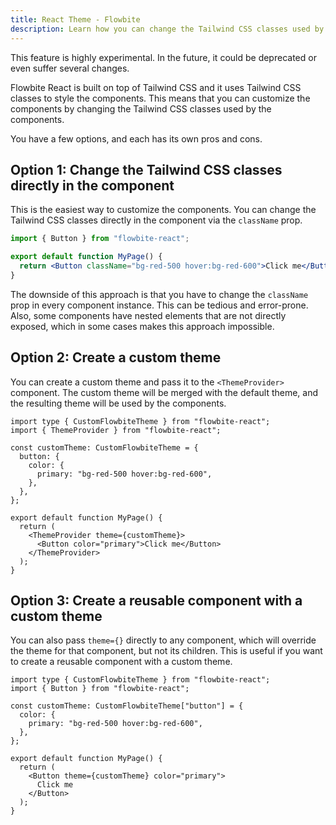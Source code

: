```yaml
---
title: React Theme - Flowbite
description: Learn how you can change the Tailwind CSS classes used by the components in Flowbite React
---
```


<Alert color="warning" className="mb-6">
  This feature is highly experimental. In the future, it could be deprecated or even suffer several changes.
</Alert>

Flowbite React is built on top of Tailwind CSS and it uses Tailwind CSS classes to style the components. This means that you can customize the components by changing the Tailwind CSS classes used by the components.

You have a few options, and each has its own pros and cons.

## Option 1: Change the Tailwind CSS classes directly in the component

This is the easiest way to customize the components. You can change the Tailwind CSS classes directly in the component via the `className` prop.

```jsx
import { Button } from "flowbite-react";

export default function MyPage() {
  return <Button className="bg-red-500 hover:bg-red-600">Click me</Button>;
}
```

The downside of this approach is that you have to change the `className` prop in every component instance. This can be tedious and error-prone. Also, some components have nested elements that are not directly exposed, which in some cases makes this approach impossible.

## Option 2: Create a custom theme

You can create a custom theme and pass it to the `<ThemeProvider>` component. The custom theme will be merged with the default theme, and the resulting theme will be used by the components.

```tsx
import type { CustomFlowbiteTheme } from "flowbite-react";
import { ThemeProvider } from "flowbite-react";

const customTheme: CustomFlowbiteTheme = {
  button: {
    color: {
      primary: "bg-red-500 hover:bg-red-600",
    },
  },
};

export default function MyPage() {
  return (
    <ThemeProvider theme={customTheme}>
      <Button color="primary">Click me</Button>
    </ThemeProvider>
  );
}
```

## Option 3: Create a reusable component with a custom theme

You can also pass `theme={}` directly to any component, which will override the theme for that component, but not its children. This is useful if you want to create a reusable component with a custom theme.

```tsx
import type { CustomFlowbiteTheme } from "flowbite-react";
import { Button } from "flowbite-react";

const customTheme: CustomFlowbiteTheme["button"] = {
  color: {
    primary: "bg-red-500 hover:bg-red-600",
  },
};

export default function MyPage() {
  return (
    <Button theme={customTheme} color="primary">
      Click me
    </Button>
  );
}
```
